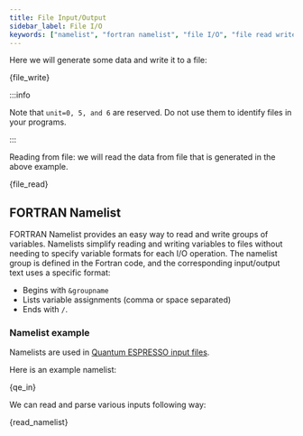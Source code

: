 ```yaml
---
title: File Input/Output
sidebar_label: File I/O
keywords: ["namelist", "fortran namelist", "file I/O", "file read write", "file input output"]
---
```


Here we will generate some data and write it to a file:


<CodeBlock language="fortran" title="src/08_file_write.f90" showLineNumbers>{file_write}</CodeBlock>

:::info

Note that `unit=0, 5, and 6` are reserved. Do not use them to identify files in
your programs.

:::

Reading from file: we will read the data from file that is generated in the
above example.


<CodeBlock language="fortran" title="src/09_file_read.f90" showLineNumbers>{file_read}</CodeBlock>


## FORTRAN Namelist

FORTRAN Namelist provides an easy way to read and write groups of variables.
Namelists simplify reading and writing variables to files without needing to
specify variable formats for each I/O operation. The namelist group is defined
in the Fortran code, and the corresponding input/output text uses a specific
format:
- Begins with `&groupname`
- Lists variable assignments (comma or space separated)
- Ends with `/`.

### Namelist example
Namelists are used in [Quantum ESPRESSO input files](
https://pranabdas.github.io/espresso/hands-on/scf).

Here is an example namelist:


<CodeBlock language="fortran" title="src/30_qe.in" showLineNumbers>{qe_in}</CodeBlock>

We can read and parse various inputs following way:


<CodeBlock language="fortran" title="src/30_namelist.f90" showLineNumbers>{read_namelist}</CodeBlock>
